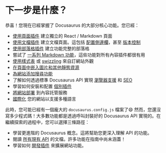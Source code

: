 # 下一步是什麼？

恭喜！您現在已經掌握了 Docusaurus 的大部分核心功能。您已經：

- [使用頁面插件](./creating-pages.mdx) 建立獨立的 React / Markdown 頁面
- [使用文檔插件](./docs/docs-introduction.mdx) 建立文檔頁面。這包括 [配置側邊欄](./docs/sidebar/index.mdx)，甚至 [版本控制](./docs/versioning.mdx)
- [使用部落格插件](../blog.mdx) 建立功能完整的部落格
- 嘗試了 [一系列 Markdown 功能](./markdown-features/markdown-features-intro.mdx)，這些功能對所有內容插件都很有用
- [使用樣式表](../styling-layout.mdx) 或 [swizzling](../swizzling.mdx) 來自訂網站外觀
- [在頁面中嵌入圖片和其他靜態資源](../static-assets.mdx)
- [為網站添加搜尋功能](../search.mdx)
- 了解如何透過標準 Docusaurus API 實現 [瀏覽器支援](../browser-support.mdx) 和 [SEO](../seo.mdx)
- 學習如何安裝和配置 [個別插件](../using-plugins.mdx)
- [將網站部署](../deployment.mdx) 到內容託管服務
- [國際化](../i18n/i18n-tutorial.mdx) 您的網站以支援多種語言

此時，您可能已經有一個龐大的 `docusaurus.config.js` 檔案了😄 然而，您還沒寫多少程式碼！大多數功能都是透過呼叫封裝好的 Docusaurus API 實現的。在繼續探索的過程中，您可以選擇三條路徑：

- 學習更進階的 Docusaurus 概念。這將幫助您更深入理解 API 的功能。
- 閱讀 [所有現有 API](../docusaurus-core.mdx) 的文檔。許多功能在指南中尚未涵蓋！
- 學習如何 [開發插件](../api/plugin-methods/README.mdx) 來擴展網站功能。